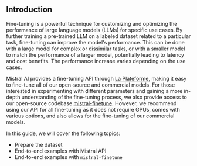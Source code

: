 ## Introduction

Fine-tuning is a powerful technique for customizing and optimizing the performance of large language models (LLMs) for specific use cases. By further training a pre-trained LLM on a labeled dataset related to a particular task, fine-tuning can improve the model's performance. This can be done with a large model for complex or dissimilar tasks, or with a smaller model to match the performance of a larger model, potentially leading to latency and cost benefits. The performance increase varies depending on the use cases.

Mistral AI provides a fine-tuning API through [La Plateforme](https://console.mistral.ai/), making it easy to fine-tune all of our open-source and commercial models. For those interested in experimenting with different parameters and gaining a more in-depth understanding of the fine-tuning process, we also provide access to our open-source codebase [mistral-finetune](https://github.com/mistralai/mistral-finetune/). However, we recommend using our API for all fine-tuning as it does not require GPUs, comes with various options, and also allows for the fine-tuning of our commercial models.

In this guide, we will cover the following topics:

- Prepare the dataset
- End-to-end examples with Mistral API
- End-to-end examples with `mistral-finetune`
